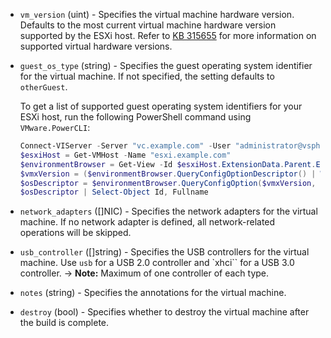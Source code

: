 <!-- Code generated from the comments of the CreateConfig struct in builder/vsphere/iso/step_create.go; DO NOT EDIT MANUALLY -->

- `vm_version` (uint) - Specifies the virtual machine hardware version. Defaults to the most current virtual machine
  hardware version supported by the ESXi host.
  Refer to [KB 315655](https://knowledge.broadcom.com/external/article?articleNumber=315655)
  for more information on supported virtual hardware versions.

- `guest_os_type` (string) - Specifies the guest operating system identifier for the virtual machine.
  If not specified, the setting defaults to `otherGuest`.
  
  To get a list of supported guest operating system identifiers for your ESXi host,
  run the following PowerShell command using `VMware.PowerCLI`:
  
  ```powershell
  Connect-VIServer -Server "vc.example.com" -User "administrator@vsphere" -Password "password"
  $esxiHost = Get-VMHost -Name "esxi.example.com"
  $environmentBrowser = Get-View -Id $esxiHost.ExtensionData.Parent.ExtensionData.ConfigManager.EnvironmentBrowser
  $vmxVersion = ($environmentBrowser.QueryConfigOptionDescriptor() | Where-Object DefaultConfigOption).Key
  $osDescriptor = $environmentBrowser.QueryConfigOption($vmxVersion, $null).GuestOSDescriptor
  $osDescriptor | Select-Object Id, Fullname
  ```

- `network_adapters` ([]NIC) - Specifies the network adapters for the virtual machine.
  If no network adapter is defined, all network-related operations will be skipped.

- `usb_controller` ([]string) - Specifies the USB controllers for the virtual machine. Use `usb` for a USB 2.0 controller and
  `xhci`` for a USB 3.0 controller.
  -> **Note:** Maximum of one controller of each type.

- `notes` (string) - Specifies the annotations for the virtual machine.

- `destroy` (bool) - Specifies whether to destroy the virtual machine after the build is complete.

<!-- End of code generated from the comments of the CreateConfig struct in builder/vsphere/iso/step_create.go; -->
